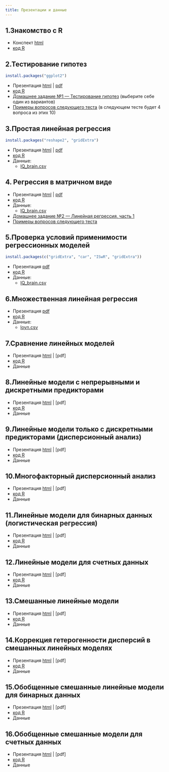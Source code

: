 ```yaml
---
title: Презентации и данные
---
```


## 1.Знакомство с R 

- Конспект [html](01_intro_to_r.html)
- [код R](01_code_intro_to_r.R)

## 2.Тестирование гипотез

```r
install.packages("ggplot2")
```
- Презентация [html](02_hypothesis_testing.html) |  [pdf](02_hypothesis_testing.pdf)
- [код R](02_code_hypothesis_testing.R)
- [Домашнее задание №1 --- Тестирование гипотез](hw/hw1_t-test-cholest.zip) (выберите себе один из вариантов)
- [Примеры вопросов следующего теста](test_handouts/02-ttest-handout-test1.pdf) (в следующем тесте будет 4 вопроса из этих 10)

## 3.Простая линейная регрессия 

```r
install.packages("reshape2", "gridExtra")
```

- Презентация [html](03_LM.html) | [pdf](03_LM.pdf)
- [код R](03_code_LM.R)
- Данные:
    - [IQ_brain.csv](data/IQ_brain.csv)

## 4. Регрессия в матричном виде

- Презентация [html](04_Introduction_to_matrix_algebra.html) | [pdf](04_Introduction_to_matrix_algebra.pdf)
- [код R](04_code_Introduction_to_matrix_algebra.R)
- Данные:
    - [IQ_brain.csv](data/IQ_brain.csv)
- [Домашнее задание №2 --- Линейная регрессия, часть 1](hw/hw2_lin-regr-crabs.zip)
- [Примеры вопросов следующего теста](test_handouts/03-regr-handout-test1.pdf)


## 5.Проверка условий применимости регрессионных моделей 

```r
install.packages(c("gridExtra", "car", "ISwR", "gridExtra"))
```

- Презентация [pdf](05_model_validation.pdf)
- [код R](05_code_model_validation.R)
- Данные:
    - [IQ_brain.csv](data/IQ_brain.csv)

## 6.Множественная линейная регрессия 

- Презентация [pdf](06_multiple_LM.pdf)
- [код R](06_code_multiple_LM.R)
- Данные:
    - [loyn.csv](data/loyn.csv)

## 7.Сравнение линейных моделей 

- Презентация [html](07_model_selection.html) | [pdf]
- [код R](07_code_model_selection.R)
- Данные

## 8.Линейные модели с непрерывными и дискретными предикторами 

- Презентация [html](08_LM_with_continuous_and_discrete_predictors.html) | [pdf]
- [код R](08_code_LM_with_continuous_and_discrete_predictors.R)
- Данные

## 9.Линейные модели только с дискретными предикторами (дисперсионный анализ) 

- Презентация [html](09_anova.html) | [pdf]
- [код R](09_code_anova.R)
- Данные

## 10.Многофакторный дисперсионный анализ 

- Презентация [html](10_two-way_anova_and_interactions.html) | [pdf]
- [код R](10_code_two-way_anova_and_interactions.R)
- Данные

## 11.Линейные модели для бинарных данных (логистическая регрессия) 

- Презентация [html](11_GLM_binary.html) | [pdf]
- [код R](11_code_GLM_binary.R)
- Данные

## 12.Линейные модели для счетных данных 

- Презентация [html](12_general_linear_models_for_count_data.html) | [pdf]
- [код R](12_GLM_count.R)
- Данные

## 13.Смешанные линейные модели 

- Презентация [html](13_GLMM_gaussian.html) | [pdf]
- [код R](13_code_GLMM_gaussian_st.R)
- Данные

## 14.Коррекция гетерогенности дисперсий в смешанных линейных моделях 

- Презентация [html](14_variance_structure.html) | [pdf]
- [код R](14_code_variance_structure.R)
- Данные

## 15.Обобщенные смешанные линейные модели для бинарных данных 

- Презентация [html](15_GLMM_binary.html) | [pdf]
- [код R](15_code_GLMM_binary.R)
- Данные

## 16.Обобщенные смешанные модели для счетных данных 

- Презентация [html](16_GLMM_count.html) | [pdf]
- [код R](16_code_GLMM_count.R)
- Данные

